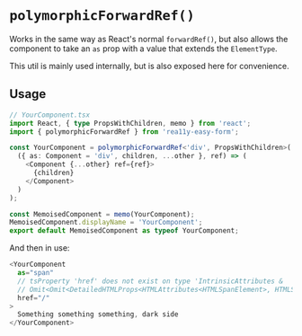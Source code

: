 
<Meta title="Utils and Hooks/polymorphicForwardRef" />

# `polymorphicForwardRef()`

Works in the same way as React's normal `forwardRef()`,
but also allows the component to take an `as` prop
with a value that extends the `ElementType`.

This util is mainly used internally, but is also exposed here for convenience.

## Usage

```ts
// YourComponent.tsx
import React, { type PropsWithChildren, memo } from 'react';
import { polymorphicForwardRef } from 'rea11y-easy-form';

const YourComponent = polymorphicForwardRef<'div', PropsWithChildren>(
  ({ as: Component = 'div', children, ...other }, ref) => (
    <Component {...other} ref={ref}>
      {children}
    </Component>
  )
);

const MemoisedComponent = memo(YourComponent);
MemoisedComponent.displayName = 'YourComponent';
export default MemoisedComponent as typeof YourComponent;
```

And then in use:

```ts
<YourComponent
  as="span"
  // tsProperty 'href' does not exist on type 'IntrinsicAttributes &
  // Omit<Omit<DetailedHTMLProps<HTMLAttributes<HTMLSpanElement>, HTMLSpanElement>, "ref">
  href="/"
>
  Something something something, dark side
</YourComponent>
```
